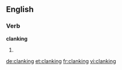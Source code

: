 ==English==

===Verb===
'''clanking'''

# {{present participle of|[[clank]]}}

[[de:clanking]]
[[et:clanking]]
[[fr:clanking]]
[[vi:clanking]]